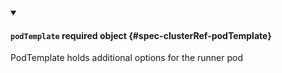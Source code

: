 


<details className="config-field" data-expandable="true" open>
<summary>

#### `podTemplate` <span className="config-field-required" data-required="false">required</span> <span className="config-field-type">object</span> <span className="config-field-default"></span> <span className="config-field-enum"></span> {#spec-clusterRef-podTemplate}

PodTemplate holds additional options for the runner pod

</summary>

<PartialPodTemplatereference />


</details>
